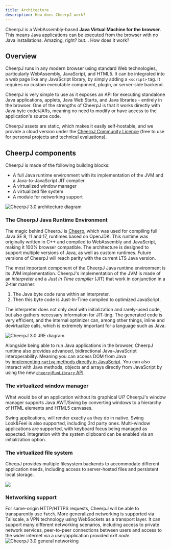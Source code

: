 ```yaml
---
title: Architecture
description: How does CheerpJ work?
---
```



CheerpJ is a WebAssembly-based **Java Virtual Machine for the browser**. This means Java applications can be executed from the browser with no Java installations. Amazing, right? but... How does it work?

## Overview

CheerpJ runs in any modern browser using standard Web technologies, particularly WebAssembly, JavaScript, and HTML5. It can be integrated into a web page like any JavaScript library, by simply adding a `<script>` tag. It requires no custom executable component, plugin, or server-side backend.

CheerpJ is very simple to use as it exposes an API for executing standalone Java applications, applets, Java Web Starts, and Java libraries - entirely in the browser. One of the strengths of CheerpJ is that it works directly with Java byte code/JARs, meaning no need to modify or have access to the application's source code.

CheerpJ assets are static, which makes it easily self-hostable, and we provide a cloud version under the [CheerpJ Community Licence](/docs/licensing) (free to use for personal projects and technical evaluations).

## CheerpJ components

CheerpJ is made of the following building blocks:

- A full Java runtime environment with its implementation of the JVM and a Java-to-JavaScript JIT compiler.
- A virtualized window manager
- A virtualized file system
- A module for networking support

![CheerpJ 3.0 architecture diagram](/docs/cheerpj3/assets/cheerpj-3-arch.png)

### The CheerpJ Java Runtime Environment

The magic behind CheerpJ is [Cheerp], which was used for compiling full Java SE 8, 11 and 17, runtimes based on OpenJDK. This runtime was originally written in C++ and compiled to WebAssembly and JavaScript, making it 100% browser compatible. The architecture is designed to support multiple versions of Java, as well as custom runtimes. Future versions of CheerpJ will reach parity with the current LTS Java version.

The most important component of the CheerpJ Java runtime environment is its JVM implementation. CheerpJ's implementation of the JVM is made of an _interpreter_ and a _Just In Time compiler_ (JIT) that work in conjunction in a 2-tier manner:

1. The Java byte code runs within an interpreter.
2. Then this byte code is Just-In-Time compiled to optimized JavaScript.

The interpreter does not only deal with initialization and rarely-used code, but also gathers necessary information for JIT-ting. The generated code is very efficient, and the internal optimizer can, among other things, inline and devirtualize calls, which is extremely important for a language such as Java.

![CheerpJ 3.0 JRE diagram](/docs/cheerpj3/assets/JRE.png)

Alongside being able to run Java applications in the browser, CheerpJ runtime also provides advanced, bidirectional Java-JavaScript interoperability. Meaning you can access DOM from Java by [implementing `native` methods directly in JavaScript](/docs/guides/Implementing-Java-native-methods-in-JavaScript). You can also interact with Java methods, objects and arrays directly from JavaScript by using the new [`cheerpjRunLibrary` API](/docs/reference/cheerpjRunLibrary).

### The virtualized window manager

What would be of an application without its graphical UI? CheerpJ's window manager supports Java AWT/Swing by converting windows to a hierarchy of HTML elements and HTML5 canvases.

Swing applications, will render exactly as they do in native. Swing Look&Feel is also supported, including 3rd party ones. Multi-window applications are supported, with keyboard focus being managed as expected. Integration with the system clipboard can be enabled via an initialization option.

### The virtualized file system

CheepJ provides multiple filesystem backends to accommodate different application needs, including access to server-hosted files and persistent local storage.

![](/docs/cheerpj3/assets/filesystem.png)

<LinkButton
	type="secondary"
	href="/docs/explanation/File-System-support"
	iconRight="ep:arrow-right-bold"
	label="File System guide"
/>

### Networking support

For same-origin HTTP/HTTPS requests, CheerpJ will be able to transparently use `fetch`. More generalized networking is supported via Tailscale, a VPN technology using WebSockets as a transport layer. It can support many different networking scenarios, including access to private network services, peer-to-peer connections between users and access to the wider internet via a user/application provided *exit node*.
![CheerpJ 3.0 general networking](/docs/cheerpj3/assets/general_networking.png)

<LinkButton
	type="secondary"
	href="/docs/guides/Networking"
	iconRight="ep:arrow-right-bold"
	label="Networking guide"
/>

[cheerp]: /cheerp
[files and filesystems guide]: /docs/guides/File-System-support
[Networking guide]: /docs/guides/Networking
[licensing]: /docs/licensing
